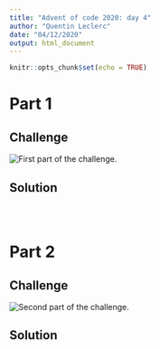```yaml
---
title: "Advent of code 2020: day 4"
author: "Quentin Leclerc"
date: "04/12/2020"
output: html_document
---
```


```r
knitr::opts_chunk$set(echo = TRUE)
```

# Part 1

## Challenge

![First part of the challenge.](../img/day4a.jpg)\



## Solution



```r



```


```r


```


```r


```







# Part 2

## Challenge

![Second part of the challenge.](../img/day4b.jpg)\


## Solution


```r


```


```r


```


```r


```

